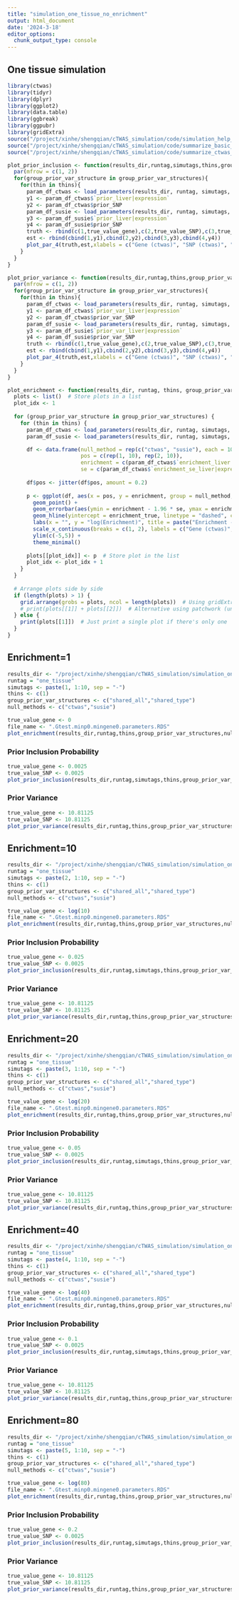 ```yaml
---
title: "simulation_one_tissue_no_enrichment"
output: html_document
date: '2024-3-18'
editor_options: 
  chunk_output_type: console
---
```


## One tissue simulation
```r
library(ctwas)
library(tidyr)
library(dplyr)
library(ggplot2)
library(data.table)
library(ggbreak) 
library(ggpubr)
library(gridExtra)
source("/project/xinhe/shengqian/cTWAS_simulation/code/simulation_help_functions.R")
source("/project/xinhe/shengqian/cTWAS_simulation/code/summarize_basic_plots.R")
source("/project/xinhe/shengqian/cTWAS_simulation/code/summarize_ctwas_plots.R")

plot_prior_inclusion <- function(results_dir,runtag,simutags,thins,group_prior_var_structures,null_methods, file_name, true_value_gene,true_value_SNP){
  par(mfrow = c(1, 2))
  for(group_prior_var_structure in group_prior_var_structures){
    for(thin in thins){
      param_df_ctwas <- load_parameters(results_dir, runtag, simutags, thin, group_prior_var_structure, "ctwas", file_name)
      y1 <- param_df_ctwas$`prior_liver|expression`
      y2 <- param_df_ctwas$prior_SNP
      param_df_susie <- load_parameters(results_dir, runtag, simutags, thin, group_prior_var_structure, "susie", file_name)
      y3 <- param_df_susie$`prior_liver|expression`
      y4 <- param_df_susie$prior_SNP
      truth <- rbind(c(1,true_value_gene),c(2,true_value_SNP),c(3,true_value_gene),c(4,true_value_SNP))
      est <- rbind(cbind(1,y1),cbind(2,y2),cbind(3,y3),cbind(4,y4))
      plot_par_4(truth,est,xlabels = c("Gene (ctwas)", "SNP (ctwas)", "Gene (susie)","SNP (susie)"),ylim=c(0,max(est[,2],truth[,2])),ylab="Prior inclusion", main=group_prior_var_structure)
    }
  }
}

plot_prior_variance <- function(results_dir,runtag,thins,group_prior_var_structures,null_methods,file_name,true_value_gene,true_value_SNP){
  par(mfrow = c(1, 2))
  for(group_prior_var_structure in group_prior_var_structures){
    for(thin in thins){
      param_df_ctwas <- load_parameters(results_dir, runtag, simutags, thin, group_prior_var_structure, "ctwas", file_name)
      y1 <- param_df_ctwas$`prior_var_liver|expression`
      y2 <- param_df_ctwas$prior_var_SNP
      param_df_susie <- load_parameters(results_dir, runtag, simutags, thin, group_prior_var_structure, "susie", file_name)
      y3 <- param_df_susie$`prior_var_liver|expression`
      y4 <- param_df_susie$prior_var_SNP
      truth <- rbind(c(1,true_value_gene),c(2,true_value_SNP),c(3,true_value_gene),c(4,true_value_SNP))
      est <- rbind(cbind(1,y1),cbind(2,y2),cbind(3,y3),cbind(4,y4))
      plot_par_4(truth,est,xlabels = c("Gene (ctwas)", "SNP (ctwas)", "Gene (susie)","SNP (susie)"),ylim=c(0,max(est[,2],truth[,2])),ylab="Prior variance", main=group_prior_var_structure)
    }
  }
}

plot_enrichment <- function(results_dir, runtag, thins, group_prior_var_structures, null_methods, file_name, enrichment_true) {
  plots <- list()  # Store plots in a list
  plot_idx <- 1
  
  for (group_prior_var_structure in group_prior_var_structures) {
    for (thin in thins) {
      param_df_ctwas <- load_parameters(results_dir, runtag, simutags, thin, group_prior_var_structure, "ctwas", file_name)
      param_df_susie <- load_parameters(results_dir, runtag, simutags, thin, group_prior_var_structure, "susie", file_name)

      df <- data.frame(null_method = rep(c("ctwas", "susie"), each = 10),
                       pos = c(rep(1, 10), rep(2, 10)),
                       enrichment = c(param_df_ctwas$`enrichment_liver|expression`, param_df_susie$`enrichment_liver|expression`),
                       se = c(param_df_ctwas$`enrichment_se_liver|expression`, param_df_susie$`enrichment_se_liver|expression`))  # Fix repeated `se` values
      
      df$pos <- jitter(df$pos, amount = 0.2)
      
      p <- ggplot(df, aes(x = pos, y = enrichment, group = null_method, color = null_method)) +
        geom_point() +
        geom_errorbar(aes(ymin = enrichment - 1.96 * se, ymax = enrichment + 1.96 * se), width = 0.01) +
        geom_hline(yintercept = enrichment_true, linetype = "dashed", color = "blue") +
        labs(x = "", y = "log(Enrichment)", title = paste("Enrichment -", group_prior_var_structure, "Thin =", thin)) +
        scale_x_continuous(breaks = c(1, 2), labels = c("Gene (ctwas)", "Gene (susie)")) +
        ylim(c(-5,5)) +
        theme_minimal()
      
      plots[[plot_idx]] <- p  # Store plot in the list
      plot_idx <- plot_idx + 1
    }
  }
  
  # Arrange plots side by side
  if (length(plots) > 1) {
    grid.arrange(grobs = plots, ncol = length(plots))  # Using gridExtra
    # print(plots[[1]] + plots[[2]])  # Alternative using patchwork (uncomment if using patchwork)
  } else {
    print(plots[[1]])  # Just print a single plot if there's only one
  }
}
```

## Enrichment=1
```r
results_dir <- "/project/xinhe/shengqian/cTWAS_simulation/simulation_one_tissue_expression_enrichment/"
runtag = "one_tissue"
simutags <- paste(1, 1:10, sep = "-")
thins <- c(1)
group_prior_var_structures <- c("shared_all","shared_type")
null_methods <- c("ctwas","susie")
```

```r
true_value_gene <- 0
file_name <- ".Gtest.minp0.mingene0.parameters.RDS"
plot_enrichment(results_dir,runtag,thins,group_prior_var_structures,null_methods,file_name,true_value_gene)
```

### Prior Inclusion Probability
```r
true_value_gene <- 0.0025
true_value_SNP <- 0.0025
plot_prior_inclusion(results_dir,runtag,simutags,thins,group_prior_var_structures,null_methods,file_name,true_value_gene,true_value_SNP)
```

### Prior Variance
```r
true_value_gene <- 10.81125
true_value_SNP <- 10.81125
plot_prior_variance(results_dir,runtag,thins,group_prior_var_structures,null_methods,file_name,true_value_gene,true_value_SNP)
```

## Enrichment=10
```r
results_dir <- "/project/xinhe/shengqian/cTWAS_simulation/simulation_one_tissue_expression_enrichment/"
runtag = "one_tissue"
simutags <- paste(2, 1:10, sep = "-")
thins <- c(1)
group_prior_var_structures <- c("shared_all","shared_type")
null_methods <- c("ctwas","susie")
```

```r
true_value_gene <- log(10)
file_name <- ".Gtest.minp0.mingene0.parameters.RDS"
plot_enrichment(results_dir,runtag,thins,group_prior_var_structures,null_methods,file_name,true_value_gene)
```

### Prior Inclusion Probability
```r
true_value_gene <- 0.025
true_value_SNP <- 0.0025
plot_prior_inclusion(results_dir,runtag,simutags,thins,group_prior_var_structures,null_methods,file_name,true_value_gene,true_value_SNP)
```

### Prior Variance
```r
true_value_gene <- 10.81125
true_value_SNP <- 10.81125
plot_prior_variance(results_dir,runtag,thins,group_prior_var_structures,null_methods,file_name,true_value_gene,true_value_SNP)
```

## Enrichment=20
```r
results_dir <- "/project/xinhe/shengqian/cTWAS_simulation/simulation_one_tissue_expression_enrichment/"
runtag = "one_tissue"
simutags <- paste(3, 1:10, sep = "-")
thins <- c(1)
group_prior_var_structures <- c("shared_all","shared_type")
null_methods <- c("ctwas","susie")
```

```r
true_value_gene <- log(20)
file_name <- ".Gtest.minp0.mingene0.parameters.RDS"
plot_enrichment(results_dir,runtag,thins,group_prior_var_structures,null_methods,file_name,true_value_gene)
```

### Prior Inclusion Probability
```r
true_value_gene <- 0.05
true_value_SNP <- 0.0025
plot_prior_inclusion(results_dir,runtag,simutags,thins,group_prior_var_structures,null_methods,file_name,true_value_gene,true_value_SNP)
```

### Prior Variance
```r
true_value_gene <- 10.81125
true_value_SNP <- 10.81125
plot_prior_variance(results_dir,runtag,thins,group_prior_var_structures,null_methods,file_name,true_value_gene,true_value_SNP)
```

## Enrichment=40
```r
results_dir <- "/project/xinhe/shengqian/cTWAS_simulation/simulation_one_tissue_expression_enrichment/"
runtag = "one_tissue"
simutags <- paste(4, 1:10, sep = "-")
thins <- c(1)
group_prior_var_structures <- c("shared_all","shared_type")
null_methods <- c("ctwas","susie")
```

```r
true_value_gene <- log(40)
file_name <- ".Gtest.minp0.mingene0.parameters.RDS"
plot_enrichment(results_dir,runtag,thins,group_prior_var_structures,null_methods,file_name,true_value_gene)
```

### Prior Inclusion Probability
```r
true_value_gene <- 0.1
true_value_SNP <- 0.0025
plot_prior_inclusion(results_dir,runtag,simutags,thins,group_prior_var_structures,null_methods,file_name,true_value_gene,true_value_SNP)
```

### Prior Variance
```r
true_value_gene <- 10.81125
true_value_SNP <- 10.81125
plot_prior_variance(results_dir,runtag,thins,group_prior_var_structures,null_methods,file_name,true_value_gene,true_value_SNP)
```


## Enrichment=80
```r
results_dir <- "/project/xinhe/shengqian/cTWAS_simulation/simulation_one_tissue_expression_enrichment/"
runtag = "one_tissue"
simutags <- paste(5, 1:10, sep = "-")
thins <- c(1)
group_prior_var_structures <- c("shared_all","shared_type")
null_methods <- c("ctwas","susie")
```

```r
true_value_gene <- log(80)
file_name <- ".Gtest.minp0.mingene0.parameters.RDS"
plot_enrichment(results_dir,runtag,thins,group_prior_var_structures,null_methods,file_name,true_value_gene)
```

### Prior Inclusion Probability
```r
true_value_gene <- 0.2
true_value_SNP <- 0.0025
plot_prior_inclusion(results_dir,runtag,simutags,thins,group_prior_var_structures,null_methods,file_name,true_value_gene,true_value_SNP)
```

### Prior Variance
```r
true_value_gene <- 10.81125
true_value_SNP <- 10.81125
plot_prior_variance(results_dir,runtag,thins,group_prior_var_structures,null_methods,file_name,true_value_gene,true_value_SNP)
```